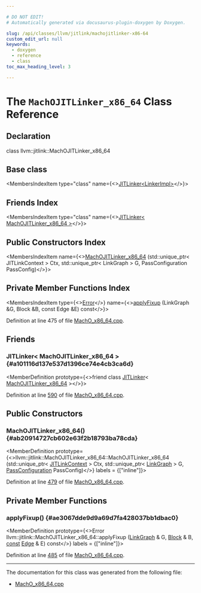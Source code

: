 ```yaml
---

# DO NOT EDIT!
# Automatically generated via docusaurus-plugin-doxygen by Doxygen.

slug: /api/classes/llvm/jitlink/machojitlinker-x86-64
custom_edit_url: null
keywords:
  - doxygen
  - reference
  - class
toc_max_heading_level: 3

---
```





# The `MachOJITLinker_x86_64` Class Reference

<DoxygenPage pluginConfig={pluginConfig}>



## Declaration

<CodeBlock>class llvm::jitlink::MachOJITLinker_x86_64</CodeBlock>

## Base class

<MembersIndex>

<MembersIndexItem
  type="class"
  name={<><a href="/docs/api/classes/llvm/jitlink/jitlinker">JITLinker&lt;LinkerImpl&gt;</a></>}>
</MembersIndexItem>

</MembersIndex>

## Friends Index

<MembersIndex>

<MembersIndexItem
  type="class"
  name={<><a href="#a101116d137e537d1396ce74e4cb3ca6d">JITLinker&lt; MachOJITLinker&#95;x86&#95;64 &gt;</a></>}>
</MembersIndexItem>

</MembersIndex>

## Public Constructors Index

<MembersIndex>

<MembersIndexItem
  name={<><a href="#ab20914727cb602e63f2b18793ba78cda">MachOJITLinker&#95;x86&#95;64</a> (std::unique&#95;ptr&lt; JITLinkContext &gt; Ctx, std::unique&#95;ptr&lt; LinkGraph &gt; G, PassConfiguration PassConfig)</>}>
</MembersIndexItem>

</MembersIndex>

## Private Member Functions Index

<MembersIndex>

<MembersIndexItem
  type={<><a href="/docs/api/classes/llvm/error">Error</a></>}
  name={<><a href="#ae3067dde9d9a69d7fa428037bb1dbac0">applyFixup</a> (LinkGraph &amp;G, Block &amp;B, const Edge &amp;E) const</>}>
</MembersIndexItem>

</MembersIndex>


Definition at line 475 of file <a href="/docs/api/files/lib/lib/executionengine/lib/executionengine/jitlink/macho-x86-64-cpp">MachO&#95;x86&#95;64.cpp</a>.

<SectionDefinition>

## Friends

### JITLinker&lt; MachOJITLinker&#95;x86&#95;64 &gt; {#a101116d137e537d1396ce74e4cb3ca6d}

<MemberDefinition
  prototype={<>friend class <a href="/docs/api/classes/llvm/jitlink/jitlinker">JITLinker</a>&lt; <a href="/docs/api/classes/llvm/jitlink/machojitlinker-x86-64">MachOJITLinker&#95;x86&#95;64</a> &gt;</>}>

Definition at line <a href="/docs/api/files/lib/lib/executionengine/lib/executionengine/jitlink/macho-x86-64-cpp/#l00590">590</a> of file <a href="/docs/api/files/lib/lib/executionengine/lib/executionengine/jitlink/macho-x86-64-cpp">MachO&#95;x86&#95;64.cpp</a>.
</MemberDefinition>

</SectionDefinition>

<SectionDefinition>

## Public Constructors

### MachOJITLinker&#95;x86&#95;64() {#ab20914727cb602e63f2b18793ba78cda}

<MemberDefinition
  prototype={<>llvm::jitlink::MachOJITLinker&#95;x86&#95;64::MachOJITLinker&#95;x86&#95;64 (std::unique&#95;ptr&lt; <a href="/docs/api/classes/llvm/jitlink/jitlinkcontext">JITLinkContext</a> &gt; Ctx, std::unique&#95;ptr&lt; <a href="/docs/api/classes/llvm/jitlink/linkgraph">LinkGraph</a> &gt; G, <a href="/docs/api/structs/llvm/jitlink/passconfiguration">PassConfiguration</a> PassConfig)</>}
  labels = {["inline"]}>

Definition at line <a href="/docs/api/files/lib/lib/executionengine/lib/executionengine/jitlink/macho-x86-64-cpp/#l00479">479</a> of file <a href="/docs/api/files/lib/lib/executionengine/lib/executionengine/jitlink/macho-x86-64-cpp">MachO&#95;x86&#95;64.cpp</a>.
</MemberDefinition>

</SectionDefinition>

<SectionDefinition>

## Private Member Functions

### applyFixup() {#ae3067dde9d9a69d7fa428037bb1dbac0}

<MemberDefinition
  prototype={<>Error llvm::jitlink::MachOJITLinker&#95;x86&#95;64::applyFixup (<a href="/docs/api/classes/llvm/jitlink/linkgraph">LinkGraph</a> &amp; G, <a href="/docs/api/classes/llvm/jitlink/block">Block</a> &amp; B, <a href="/docs/api/files/lib/lib/target/lib/target/aarch64/aarch64promoteconstant-cpp/#a90f8350fecae261c25be85d38b451bff">const</a> <a href="/docs/api/classes/llvm/jitlink/edge">Edge</a> &amp; E) const</>}
  labels = {["inline"]}>

Definition at line <a href="/docs/api/files/lib/lib/executionengine/lib/executionengine/jitlink/macho-x86-64-cpp/#l00485">485</a> of file <a href="/docs/api/files/lib/lib/executionengine/lib/executionengine/jitlink/macho-x86-64-cpp">MachO&#95;x86&#95;64.cpp</a>.
</MemberDefinition>

</SectionDefinition>

<hr/>

The documentation for this class was generated from the following file:

<ul>
<li><a href="/docs/api/files/lib/lib/executionengine/lib/executionengine/jitlink/macho-x86-64-cpp">MachO_x86_64.cpp</a></li>
</ul>

</DoxygenPage>

